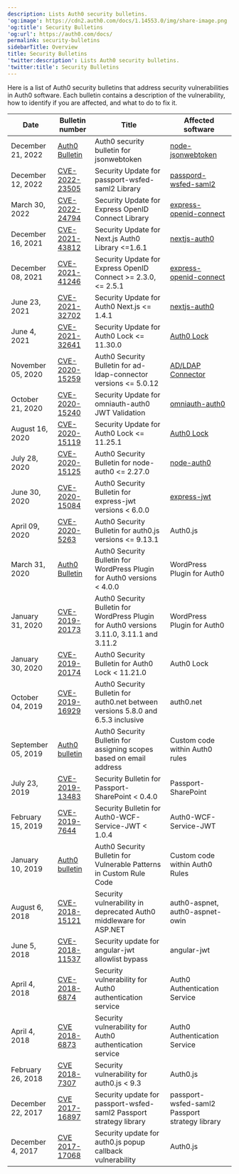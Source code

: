 ```yaml
---
description: Lists Auth0 security bulletins.
'og:image': https://cdn2.auth0.com/docs/1.14553.0/img/share-image.png
'og:title': Security Bulletins
'og:url': https://auth0.com/docs/
permalink: security-bulletins
sidebarTitle: Overview
title: Security Bulletins
'twitter:description': Lists Auth0 security bulletins.
'twitter:title': Security Bulletins
---
```

Here is a list of Auth0 security bulletins that address security vulnerabilities in Auth0 software. Each bulletin contains a description of the vulnerability, how to identify if you are affected, and what to do to fix it.

<table class="table"><thead>
<tr>
<th><strong>Date</strong></th>
<th><strong>Bulletin number</strong></th>
<th><strong>Title</strong></th>
<th><strong>Affected software</strong></th>
</tr>
</thead>
<tbody>
<tr>
<td>December 21, 2022</td>
<td><a href="/secure/security-guidance/security-bulletins/2022-12-21-jsonwebtoken">Auth0 Bulletin</a></td>
<td>Auth0 security bulletin for jsonwebtoken</td>
<td><a href="https://github.com/auth0/node-jsonwebtoken">node-jsonwebtoken</a></td>
</tr>
<tr>
<td>December 12, 2022</td>
<td><a href="/secure/security-guidance/security-bulletins/cve-2022-23505">CVE-2022-23505</a></td>
<td>Security Update for passport-wsfed-saml2 Library</td>
<td><a href="https://github.com/auth0/passport-wsfed-saml2">passpord-wsfed-saml2</a></td>
</tr>
<tr>
<td>March 30, 2022</td>
<td><a href="/secure/security-guidance/security-bulletins/cve-2022-24794">CVE-2022-24794</a></td>
<td>Security Update for Express OpenID Connect Library</td>
<td><a href="https://github.com/auth0/express-openid-connect">express-openid-connect</a></td>
</tr>
<tr>
<td>December 16, 2021</td>
<td><a href="/secure/security-guidance/security-bulletins/cve-2021-43812">CVE-2021-43812</a></td>
<td>Security Update for Next.js Auth0 Library &lt;=1.6.1</td>
<td><a href="https://github.com/auth0/nextjs-auth0">nextjs-auth0</a></td>
</tr>
<tr>
<td>December 08, 2021</td>
<td><a href="/secure/security-guidance/security-bulletins/cve-2021-41246">CVE-2021-41246</a></td>
<td>Security Update for Express OpenID Connect &gt;= 2.3.0, &lt;= 2.5.1</td>
<td><a href="https://github.com/auth0/express-openid-connect">express-openid-connect</a></td>
</tr>
<tr>
<td>June 23, 2021</td>
<td><a href="/secure/security-guidance/security-bulletins/cve-2021-32702">CVE-2021-32702</a></td>
<td>Security Update for Auth0 Next.js &lt;= 1.4.1</td>
<td><a href="https://github.com/auth0/nextjs-auth0">nextjs-auth0</a></td>
</tr>
<tr>
<td>June 4, 2021</td>
<td><a href="/secure/security-guidance/security-bulletins/cve-2021-32641">CVE-2021-32641</a></td>
<td>Security Update for Auth0 Lock &lt;= 11.30.0</td>
<td><a href="https://github.com/auth0/lock">Auth0 Lock</a></td>
</tr>
<tr>
<td>November 05, 2020</td>
<td><a href="/secure/security-guidance/security-bulletins/cve-2020-15259">CVE-2020-15259</a></td>
<td>Auth0 Security Bulletin for ad-ldap-connector versions &lt;= 5.0.12</td>
<td><a href="https://github.com/auth0/ad-ldap-connector">AD/LDAP Connector</a></td>
</tr>
<tr>
<td>October 21, 2020</td>
<td><a href="/secure/security-guidance/security-bulletins/cve-2020-15240">CVE-2020-15240</a></td>
<td>Security Update for omniauth-auth0 JWT Validation</td>
<td><a href="https://github.com/auth0/omniauth-auth0">omniauth-auth0</a></td>
</tr>
<tr>
<td>August 16, 2020</td>
<td><a href="/secure/security-guidance/security-bulletins/cve-2020-15119">CVE-2020-15119</a></td>
<td>Security Update for Auth0 Lock &lt;= 11.25.1</td>
<td><a href="https://github.com/auth0/lock">Auth0 Lock</a></td>
</tr>
<tr>
<td>July 28, 2020</td>
<td><a href="/secure/security-guidance/security-bulletins/cve-2020-15125">CVE-2020-15125</a></td>
<td>Auth0 Security Bulletin for node-auth0 &lt;= 2.27.0</td>
<td><a href="https://github.com/auth0/node-auth0">node-auth0</a></td>
</tr>
<tr>
<td>June 30, 2020</td>
<td><a href="/secure/security-guidance/security-bulletins/cve-2020-15084">CVE-2020-15084</a></td>
<td>Auth0 Security Bulletin for express-jwt versions &lt; 6.0.0</td>
<td><a href="https://github.com/auth0/express-jwt">express-jwt</a></td>
</tr>
<tr>
<td>April 09, 2020</td>
<td><a href="/secure/security-guidance/security-bulletins/cve-2020-5263">CVE-2020-5263</a></td>
<td>Auth0 Security Bulletin for auth0.js versions &lt;= 9.13.1</td>
<td>Auth0.js</td>
</tr>
<tr>
<td>March 31, 2020</td>
<td><a href="/secure/security-guidance/security-bulletins/2020-03-31-wpauth0">Auth0 Bulletin</a></td>
<td>Auth0 Security Bulletin for WordPress Plugin for Auth0 versions &lt; 4.0.0</td>
<td>WordPress Plugin for Auth0</td>
</tr>
<tr>
<td>January 31, 2020</td>
<td><a href="/secure/security-guidance/security-bulletins/cve-2019-20173">CVE-2019-20173</a></td>
<td>Auth0 Security Bulletin for WordPress Plugin for Auth0 versions 3.11.0, 3.11.1 and 3.11.2</td>
<td>WordPress Plugin for Auth0</td>
</tr>
<tr>
<td>January 30, 2020</td>
<td><a href="/secure/security-guidance/security-bulletins/cve-2019-20174">CVE-2019-20174</a></td>
<td>Auth0 Security Bulletin for Auth0 Lock &lt; 11.21.0</td>
<td>Auth0 Lock</td>
</tr>
<tr>
<td>October 04, 2019</td>
<td><a href="/secure/security-guidance/security-bulletins/cve-2019-16929">CVE-2019-16929</a></td>
<td>Auth0 Security Bulletin for auth0.net between versions 5.8.0 and 6.5.3 inclusive</td>
<td>auth0.net</td>
</tr>
<tr>
<td>September 05, 2019</td>
<td><a href="/secure/security-guidance/security-bulletins/2019-09-05-scopes">Auth0 bulletin</a></td>
<td>Auth0 Security Bulletin for assigning scopes based on email address</td>
<td>Custom code within Auth0 rules</td>
</tr>
<tr>
<td>July 23, 2019</td>
<td><a href="/secure/security-guidance/security-bulletins/cve-2019-13483">CVE-2019-13483</a></td>
<td>Security Bulletin for Passport-SharePoint &lt; 0.4.0</td>
<td>Passport-SharePoint</td>
</tr>
<tr>
<td>February 15, 2019</td>
<td><a href="/secure/security-guidance/security-bulletins/cve-2019-7644">CVE-2019-7644</a></td>
<td>Security Bulletin for Auth0-WCF-Service-JWT &lt; 1.0.4</td>
<td>Auth0-WCF-Service-JWT</td>
</tr>
<tr>
<td>January 10, 2019</td>
<td><a href="/secure/security-guidance/security-bulletins/2019-01-10-rules">Auth0 bulletin</a></td>
<td>Auth0 Security Bulletin for Vulnerable Patterns in Custom Rule Code</td>
<td>Custom code within Auth0 Rules</td>
</tr>
<tr>
<td>August 6, 2018</td>
<td><a href="/secure/security-guidance/security-bulletins/cve-2018-15121">CVE-2018-15121</a></td>
<td>Security vulnerability in deprecated Auth0 middleware for ASP.NET</td>
<td>auth0-aspnet, auth0-aspnet-owin</td>
</tr>
<tr>
<td>June 5, 2018</td>
<td><a href="/secure/security-guidance/security-bulletins/cve-2018-11537">CVE-2018-11537</a></td>
<td>Security update for angular-jwt allowlist bypass</td>
<td>angular-jwt</td>
</tr>
<tr>
<td>April 4, 2018</td>
<td><a href="/secure/security-guidance/security-bulletins/cve-2018-6874">CVE-2018-6874</a></td>
<td>Security vulnerability for Auth0 authentication service</td>
<td>Auth0 Authentication Service</td>
</tr>
<tr>
<td>April 4, 2018</td>
<td><a href="/secure/security-guidance/security-bulletins/cve-2018-6873">CVE 2018-6873</a></td>
<td>Security vulnerability for Auth0 authentication service</td>
<td>Auth0 Authentication Service</td>
</tr>
<tr>
<td>February 26, 2018</td>
<td><a href="/secure/security-guidance/security-bulletins/cve-2018-7307">CVE 2018-7307</a></td>
<td>Security vulnerability for auth0.js &lt; 9.3</td>
<td>Auth0.js</td>
</tr>
<tr>
<td>December 22, 2017</td>
<td><a href="/secure/security-guidance/security-bulletins/cve-2017-16897">CVE 2017-16897</a></td>
<td>Security update for passport-wsfed-saml2 Passport strategy library</td>
<td>passport-wsfed-saml2 Passport strategy library</td>
</tr>
<tr>
<td>December 4, 2017</td>
<td><a href="/secure/security-guidance/security-bulletins/cve-2017-17068">CVE 2017-17068</a></td>
<td>Security update for auth0.js popup callback vulnerability</td>
<td>Auth0.js</td>
</tr>
</tbody>
</table>